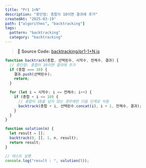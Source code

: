 ```yaml
---
title: "Pr1 1+N"
description: "중단점: 총합이 10이면 결과에 추가"
createdAt: "2025-03-19"
path: ["algorithms", "backtracking"]
tags:
  pattern: "backtracking"
  category: "backtracking"
---
```


> 📌 **Source Code:** [backtracking/pr1-1+N.js](https://github.com/0teklee/pattern-recognition/tree/main/site/content/algorithms/backtracking/pr1-1+N.js)

```js
function backtrack(총합, 선택된수, 시작수, 전체수, 결과) {
  // 중단점: 총합이 10이면 결과에 추가
  if (총합 === 10) {
    결과.push(선택된수);
    return;
  }

  for (let i = 시작수; i <= 전체수; i++) {
    if (총합 + i <= 10) {
      // 총합이 10을 넘지 않는 경우에만 다음 단계로 이동
      backtrack(총합 + i, 선택된수.concat(i), i + 1, 전체수, 결과);
    }
  }
}

function solution(n) {
  let result = [];
  backtrack(0, [], 1, n, result);
  return result;
}

// 테스트 실행
console.log("result : ", solution(5));
```
